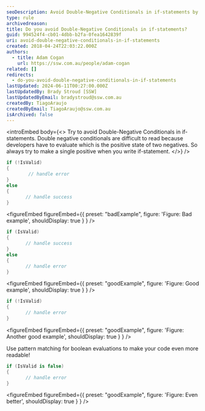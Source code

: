 ```yaml
---
seoDescription: Avoid Double-Negative Conditionals in if-statements by using single positive conditions and simplify your code.
type: rule
archivedreason:
title: Do you avoid Double-Negative Conditionals in if-statements?
guid: 994524f4-cb01-4dbb-b2fa-0fea1642839f
uri: avoid-double-negative-conditionals-in-if-statements
created: 2018-04-24T22:03:22.000Z
authors:
  - title: Adam Cogan
    url: https://ssw.com.au/people/adam-cogan
related: []
redirects:
  - do-you-avoid-double-negative-conditionals-in-if-statements
lastUpdated: 2024-06-11T00:27:00.000Z
lastUpdatedBy: Brady Stroud [SSW]
lastUpdatedByEmail: bradystroud@ssw.com.au
createdBy: TiagoAraujo
createdByEmail: TiagoAraujo@ssw.com.au
isArchived: false
---
```


<introEmbed
  body={<>
Try to avoid Double-Negative Conditionals in if-statements. Double negative conditionals are difficult to read because developers have to evaluate which is the positive state of two negatives. So always try to make a single positive when you write if-statement.
  </>}
/>
```cs
if (!IsValid)
{
        // handle error
}
else
{
       // handle success
}
```

<figureEmbed figureEmbed={{
  preset: "badExample",
  figure: 'Figure: Bad example',
  shouldDisplay: true
} } />


```cs
if (IsValid)
{
       // handle success
}
else
{
       // handle error
}
```

<figureEmbed figureEmbed={{
  preset: "goodExample",
  figure: 'Figure: Good example',
  shouldDisplay: true
} } />


```cs
if (!IsValid)
{
       // handle error
}
```

<figureEmbed figureEmbed={{
  preset: "goodExample",
  figure: 'Figure: Another good example',
  shouldDisplay: true
} } />


Use pattern matching for boolean evaluations to make your code even more readable!

```cs
if (IsValid is false)
{
       // handle error
}
```

<figureEmbed figureEmbed={{
  preset: "goodExample",
  figure: 'Figure: Even better',
  shouldDisplay: true
} } />
